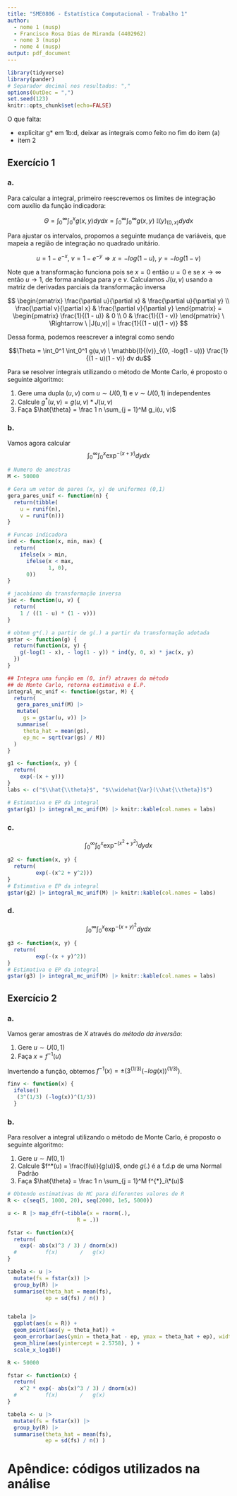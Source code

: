 ```yaml
---
title: "SME0806 - Estatística Computacional - Trabalho 1"
author:
  - nome 1 (nusp)
  - Francisco Rosa Dias de Miranda (4402962)
  - nome 3 (nusp)
  - nome 4 (nusp)
output: pdf_document
---
```


```r
library(tidyverse)
library(pander)
# Separador decimal nos resultados: ","
options(OutDec = ",")
set.seed(123)
knitr::opts_chunk$set(echo=FALSE)
```

O que falta:

- explicitar g\* em 1b:d, deixar as integrais como feito no fim do item (a)
- item 2

## Exercício 1

### a.

Para calcular a integral, primeiro reescrevemos os limites de integração com auxílio da função indicadora:

$$\Theta = \int_0^\infty \int_0^x g(x,y) dy dx = \int_0^\infty  \int_0^\infty g(x,y) \ \mathbb{I}{(y)}_{(0,x)} dy dx$$

Para ajustar os intervalos, propomos a seguinte mudança de variáveis, que mapeia a região de integração no quadrado unitário.

$$u = 1 - e^{-x},\ v = 1 - e^{-y} \Rightarrow x = -log(1 - u),\ y = -log(1 - v) $$

Note que a transformação funciona pois se $x = 0$ então $u = 0$ e se $x \rightarrow \infty$ então $u \rightarrow 1$, de forma análoga para $y$ e $v$. Calculamos $J(u,v)$ usando a matriz de derivadas parciais da transformação inversa

$$
\begin{pmatrix}
\frac{\partial u}{\partial x} & \frac{\partial u}{\partial y} \\
\frac{\partial v}{\partial x} & \frac{\partial v}{\partial y}
\end{pmatrix}
=
\begin{pmatrix}
\frac{1}{(1 - u)} & 0 \\
0 & \frac{1}{(1 - v)}
\end{pmatrix}
 \ \Rightarrow \ |J(u,v)| = \frac{1}{(1 - u)(1 - v)}
$$

Dessa forma, podemos reescrever a integral como sendo

$$\Theta = \int_0^1  \int_0^1 g(u,v) \ \mathbb{I}{(v)}_{(0, -log(1 - u))} \frac{1}{(1 - u)(1 - v)} dv du$$

Para se resolver integrais utilizando o método de Monte Carlo, é proposto o seguinte algoritmo:

1. Gere uma dupla $(u,v)$ com $u \sim U(0,1)$ e $v \sim U(0,1)$ independentes
2. Calcule $g^*(u, v) = g(u, v) * J(u, v)$
3. Faça $\hat{\theta} = \frac 1 n \sum_{j = 1}^M g_i(u, v)$

### b.

Vamos agora calcular
$$\int_0^\infty \int_0^x \exp^{-(x+y)} dydx$$

```r
# Numero de amostras
M <- 50000

# Gera um vetor de pares (x, y) de uniformes (0,1)
gera_pares_unif <- function(n) {
  return(tibble(
    u = runif(n),
    v = runif(n)))
}

# Funcao indicadora
ind <- function(x, min, max) {
  return(
    ifelse(x > min,
      ifelse(x < max,
             1, 0),
      0))
}

# jacobiano da transformação inversa
jac <- function(u, v) {
  return(
    1 / ((1 - u) * (1 - v)))
}

# obtem g*(.) a partir de g(.) a partir da transformação adotada
gstar <- function(g) {
  return(function(x, y) {
    g(-log(1 - x), - log(1 - y)) * ind(y, 0, x) * jac(x, y)
  })
}

## Integra uma função em (0, inf) atraves do método
## de Monte Carlo, retorna estimativa e E.P.
integral_mc_unif <- function(gstar, M) {
  return(
   gera_pares_unif(M) |>
   mutate(
     gs = gstar(u, v)) |>
   summarise(
     theta_hat = mean(gs),
     ep_mc = sqrt(var(gs) / M))
  )
}

g1 <- function(x, y) {
  return(
    exp(-(x + y)))
}
labs <- c("$\\hat{\\theta}$", "$\\widehat{Var}(\\hat{\\theta})$")

# Estimativa e EP da integral
gstar(g1) |> integral_mc_unif(M) |> knitr::kable(col.names = labs)
```

### c.

$$\int_0^\infty \int_0^x \exp^{-(x^{2}+y^{2})} dydx$$

```r

g2 <- function(x, y) {
  return(
         exp(-(x^2 + y^2)))
}
# Estimativa e EP da integral
gstar(g2) |> integral_mc_unif(M) |> knitr::kable(col.names = labs)

```

### d.

$$\int_0^\infty \int_0^x \exp^{-(x+y)^{2}} dydx$$

```r
g3 <- function(x, y) {
  return(
         exp(-(x + y)^2))
}
# Estimativa e EP da integral
gstar(g3) |> integral_mc_unif(M) |> knitr::kable(col.names = labs)

```

## Exercício 2

### a.

Vamos gerar amostras de $X$ através do _método da inversão_:

1. Gere $u \sim U(0,1)$
2. Faça $x = f^{-1}(u)$

Invertendo a função, obtemos $f^{-1}(x) = ± (3^(1/3) (-log(x))^(1/3))$.

```r
finv <- function(x) {
  ifelse()
   (3^(1/3) (-log(x))^(1/3))
  }
```

### b.

Para resolver a integral utilizando o método de Monte Carlo, é proposto o seguinte algoritmo:

1. Gere $u \sim N(0,1)$
2. Calcule $f^*(u) = \frac{f(u)}{g(u)}$, onde $g(.)$ é a f.d.p de uma Normal Padrão
3. Faça $\hat{\theta} = \frac 1 n \sum_{j = 1}^M f^{*}_i\*(u)$

```r

# Obtendo estimativas de MC para diferentes valores de R
R <- c(seq(5, 1000, 20), seq(2000, 1e5, 5000))

u <- R |> map_dfr(~tibble(x = rnorm(.),
                      R = .))

fstar <- function(x){
  return(
    exp(- abs(x)^3 / 3) / dnorm(x))
  #         f(x)       /   g(x)
}

tabela <- u |>
  mutate(fs = fstar(x)) |>
  group_by(R) |>
  summarise(theta_hat = mean(fs),
            ep = sd(fs) / n() )


tabela |>
  ggplot(aes(x = R)) +
  geom_point(aes(y = theta_hat)) +
  geom_errorbar(aes(ymin = theta_hat - ep, ymax = theta_hat + ep), width =.1) +
  geom_hline(aes(yintercept = 2.5758), ) +
  scale_x_log10()

```

```r
R <- 50000

fstar <- function(x) {
  return(
    x^2 * exp(- abs(x)^3 / 3) / dnorm(x))
  #         f(x)       /   g(x)
}

tabela <- u |>
  mutate(fs = fstar(x)) |>
  group_by(R) |>
  summarise(theta_hat = mean(fs),
            ep = sd(fs) / n() )
```

# Apêndice: códigos utilizados na análise

```r

```

```r


```
